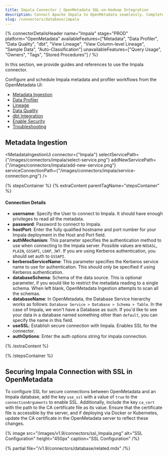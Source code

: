 ```yaml
---
title: Impala Connector | OpenMetadata SQL-on-Hadoop Integration
description: Connect Apache Impala to OpenMetadata seamlessly. Complete setup guide, configuration steps, and troubleshooting for database metadata integration.
slug: /connectors/database/impala
---
```








{% connectorDetailsHeader
name="Impala"
stage="PROD"
platform="OpenMetadata"
availableFeatures=["Metadata", "Data Profiler", "Data Quality", "dbt", "View Lineage", "View Column-level Lineage", "Sample Data", "Auto-Classification"]
unavailableFeatures=["Query Usage", "Owners", "Tags", "Stored Procedures"]
/ %}

In this section, we provide guides and references to use the Impala connector.

Configure and schedule Impala metadata and profiler workflows from the OpenMetadata UI:
- [Metadata Ingestion](#metadata-ingestion)
- [Data Profiler](/how-to-guides/data-quality-observability/profiler/workflow)
- [Lineage](/how-to-guides/data-lineage/workflow)
- [Data Quality](/how-to-guides/data-quality-observability/quality)
- [dbt Integration](/connectors/ingestion/workflows/dbt)
- [Enable Security](#securing-impala-connection-with-ssl-in-openmetadata)
- [Troubleshooting](/connectors/database/impala/troubleshooting)

<IngestionModeTiles yamlPath="/snippets/connectors/database/impala/yaml" />

## Metadata Ingestion

<MetadataIngestionUi connector={"Impala"} selectServicePath={"/images/connectors/impala/select-service.png"} addNewServicePath={"/images/connectors/impala/add-new-service.png"} serviceConnectionPath={"/images/connectors/impala/service-connection.png"} />

{% stepsContainer %}
{% extraContent parentTagName="stepsContainer" %}

#### Connection Details

- **username**: Specify the User to connect to Impala. It should have enough privileges to read all the metadata.
- **password**: Password to connect to Impala.
- **hostPort**: Enter the fully qualified hostname and port number for your Impala deployment in the Host and Port field.
- **authMechanism**: This parameter specifies the authentication method to use when connecting to the Impala server. Possible values are `NOSASL`, `PLAIN`, `GSSAPI`, `LDAP`, `JWT`. If you are using Kerberos authentication, you should set auth to `GSSAPI`. 
- **kerberosServiceName**: This parameter specifies the Kerberos service name to use for authentication. This should only be specified if using Kerberos authentication.
- **databaseSchema**: Schema of the data source. This is optional parameter, if you would like to restrict the metadata reading to a single schema. When left blank, OpenMetadata Ingestion attempts to scan all the schemas.
- **databaseName**: In OpenMetadata, the Database Service hierarchy works as follows:
`Database Service > Database > Schema > Table`. In the case of Impala, we won't have a Database as such. If you'd like to see your data in a database named something other than `default`, you can specify the name in this field.
- **useSSL**: Establish secure connection with Impala. Enables SSL for the connector.
- **authOptions**: Enter the auth options string for impala connection.

<AdvancedConfiguration />

{% /extraContent %}

<TestConnection />

<ConfigureIngestion />

<IngestionScheduleAndDeploy />

{% /stepsContainer %}

## Securing Impala Connection with SSL in OpenMetadata

To configure SSL for secure connections between OpenMetadata and an Impala database, add the key `use_ssl` with a value of `true` to the `connectionArguments` to enable SSL. Additionally, include the key `ca_cert` with the path to the CA certificate file as its value. Ensure that the certificate file is accessible by the server, and if deploying via Docker or Kubernetes, update the CA certificate in the OpenMetadata server to reflect these changes.

{% image
  src="/images/v1.9/connectors/ssl_Impala.png"
  alt="SSL Configuration"
  height="450px"
  caption="SSL Configuration" /%}

{% partial file="/v1.9/connectors/database/related.mdx" /%}
